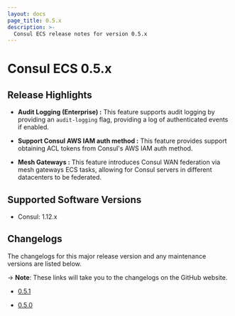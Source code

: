```yaml
---
layout: docs
page_title: 0.5.x
description: >-
  Consul ECS release notes for version 0.5.x
---
```


# Consul ECS 0.5.x

## Release Highlights

- **Audit Logging (Enterprise) :** This feature supports audit logging by providing an `audit-logging` flag, providing a log of authenticated events if enabled.

- **Support Consul AWS IAM auth method :** This feature provides support obtaining ACL tokens from Consul's AWS IAM auth method.

- **Mesh Gateways :** This feature introduces Consul WAN federation via mesh gateways ECS tasks, allowing for Consul servers in different datacenters to be federated.

## Supported Software Versions

- Consul: 1.12.x

## Changelogs

The changelogs for this major release version and any maintenance versions are listed below.

-> **Note**: These links will take you to the changelogs on the GitHub website.

- [0.5.1](https://github.com/hashicorp/consul-ecs/releases/tag/v0.5.1)

- [0.5.0](https://github.com/hashicorp/consul-ecs/releases/tag/v0.5.0)
